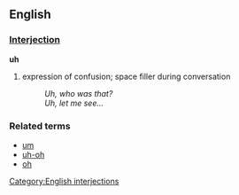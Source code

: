 ==English==

===[[Interjection]]===
'''uh'''

# expression of confusion; space filler during conversation
#: ''Uh, who was that?''
#: ''Uh, let me see...''

===Related terms===
*[[um]]
*[[uh-oh]]
*[[oh]]

[[Category:English interjections]]
